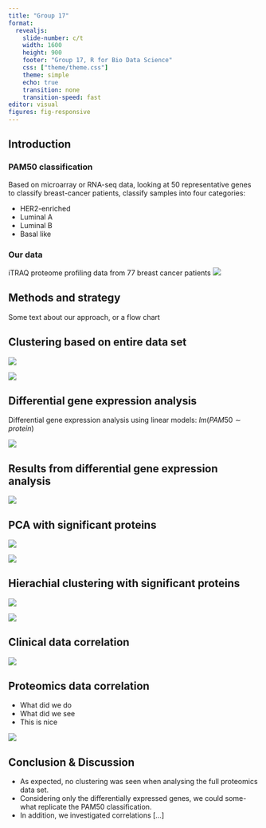 ```yaml
---
title: "Group 17"
format: 
  revealjs:
    slide-number: c/t
    width: 1600
    height: 900
    footer: "Group 17, R for Bio Data Science"
    css: ["theme/theme.css"]
    theme: simple
    echo: true
    transition: none
    transition-speed: fast
editor: visual
figures: fig-responsive
---
```

::: {#Introduction layout-ncol=2}

## Introduction

### PAM50 classification
Based on microarray or RNA-seq data, looking at 50 representative genes to classify breast-cancer patients, classify samples into four categories:

-   HER2-enriched
-   Luminal A
-   Luminal B
-   Basal like


### Our data

iTRAQ proteome profiling data from 77 breast cancer patients
![](../results/pam50distribution.png)
:::

## Methods and strategy

Some text about our approach, or a flow chart

## Clustering based on entire data set {.center}

::: {layout-ncol=2}

![](../results/PCA1.png)

![](../results/hc_dendro_all.png)
:::

## Differential gene expression analysis

Differential gene expression analysis using linear models: $lm(PAM50 \sim protein)$

![](../results/volcano_plots.png){fig-align="center"}


## Results from differential gene expression analysis

![](../results/heatmap_combined.png){fig-align="center"}

## PCA with significant proteins
::: {layout-ncol=2}

![](../results/PCA1.png)

![](../results/PCA_with_clusters.png)
:::

## Hierachial clustering with significant proteins 
::: {layout-ncol=2}

![](../results/hc_dendro_all.png)

![](../results/hc_dendro_sig.png)
:::

## Clinical data correlation

![](../results/Corr_subclasses.png){fig-align="center"}

## Proteomics data correlation
:::{layout-ncol=2}
- What did we do
- What did we see
- This is nice

![](../results/Protein_corr_4p.png)
:::

## Conclusion & Discussion

- As expected, no clustering was seen when analysing the full proteomics data set.
- Considering only the differentially expressed genes, we could some-what replicate the PAM50 classification. 
- In addition, we investigated correlations [...]
